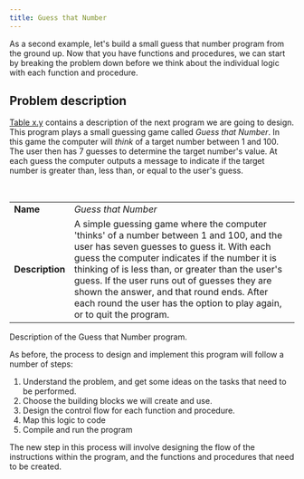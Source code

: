 ```yaml
---
title: Guess that Number
---
```


As a second example, let's build a small guess that number program from the ground up. Now that you have functions and procedures, we can start by breaking the problem down before we think about the individual logic with each function and procedure.

## Problem description

[Table x.y](#TableGuessThatNumberDescription) contains a description of the next program we are going to design. This program plays a small guessing game called *Guess that Number*. In this game the computer will *think* of a target number between 1 and 100. The user then has 7 guesses to determine the target number's value. At each guess the computer outputs a message to indicate if the target number is greater than, less than, or equal to the user's guess.

<br/>
<a id="TableGuessThatNumberDescription"></a>

|   |   |
|---|---|
| **Name** | *Guess that Number* |
| **Description** | A simple guessing game where the computer 'thinks' of a number between 1 and 100, and the user has seven guesses to guess it. With each guess the computer indicates if the number it is thinking of is less than, or greater than the user's guess. If the user runs out of guesses they are shown the answer, and that round ends. After each round the user has the option to play again, or to quit the program. |

<div class="caption">Description of the Guess that Number program.</div>

As before, the process to design and implement this program will follow a number of steps:

1. Understand the problem, and get some ideas on the tasks that need to be performed.
1. Choose the building blocks we will create and use.
1. Design the control flow for each function and procedure.
1. Map this logic to code
1. Compile and run the program

The new step in this process will involve designing the flow of the instructions within the program, and the functions and procedures that need to be created.
